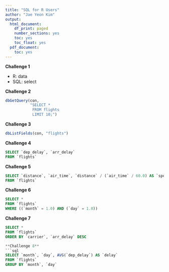 ```yaml
---
title: "SQL for R Users"
author: "Jae Yeon Kim"
output:
  html_document:
    df_print: paged
    number_sections: yes
    toc: yes
    toc_float: yes
  pdf_document:
    toc: yes
---
```


**Challenge 1** 

- R: data 
- SQL: select 

**Challenge 2**

```r
dbGetQuery(con, 
           "SELECT * 
            FROM flights 
            LIMIT 10;") 
```

**Challenge 3**

```r
dbListFields(con, "flights")
```

**Challenge 4**

```sql
SELECT `dep_delay`, `arr_delay`
FROM `flights`
```
**Challenge 5**

```sql
SELECT `distance`, `air_time`, `distance` / (`air_time` / 60.0) AS `speed`
FROM `flights`
```

**Challenge 6**
```sql
SELECT *
FROM `flights`
WHERE ((`month` = 1.0) AND (`day` = 1.0))
```

**Challenge 7**
```sql
SELECT *
FROM `flights`
ORDER BY `carrier`, `arr_delay` DESC

**Challenge 8**
```sql
SELECT `month`, `day`, AVG(`dep_delay`) AS `delay`
FROM `flights`
GROUP BY `month`, `day`
```